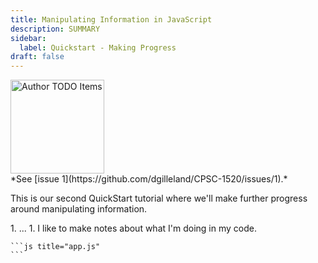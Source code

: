```yaml
---
title: Manipulating Information in JavaScript
description: SUMMARY
sidebar:
  label: Quickstart - Making Progress
draft: false
---
```



<Image src={todo} alt="Author TODO Items" class="float-end ml-3" width="150" />
<Aside title="Work-In-Progress (WIP)" type="caution">
*See [issue 1](https://github.com/dgilleland/CPSC-1520/issues/1).*
</Aside>


This is our second QuickStart tutorial where we'll make further progress around manipulating information.


<Steps>
1. ...
1. I like to make notes about what I'm doing in my code.

    ```js title="app.js"
    ```


</Steps>
